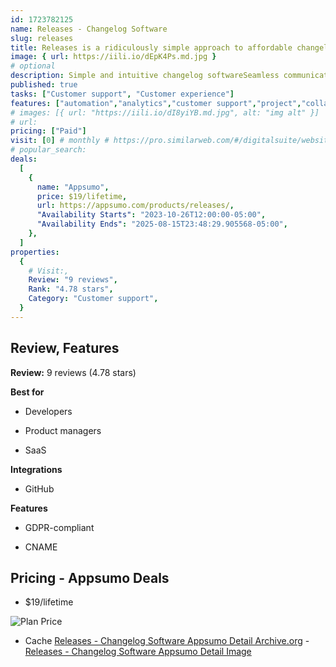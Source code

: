 ```yaml
---
id: 1723782125
name: Releases - Changelog Software
slug: releases
title: Releases is a ridiculously simple approach to affordable changelog software
image: { url: https://iili.io/dEpK4Ps.md.jpg }
# optional
description: Simple and intuitive changelog softwareSeamless communication with users and stakeholders
published: true
tasks: ["Customer support", "Customer experience"]
features: ["automation","analytics","customer support","project","collaboration"]
# images: [{ url: "https://iili.io/dI8yiYB.md.jpg", alt: "img alt" }]
# url:
pricing: ["Paid"]
visit: [0] # monthly # https://pro.similarweb.com/#/digitalsuite/websiteanalysis/home
# popular_search:
deals:
  [
    {
      name: "Appsumo",
      price: $19/lifetime,
      url: https://appsumo.com/products/releases/,
      "Availability Starts": "2023-10-26T12:00:00-05:00",
      "Availability Ends": "2025-08-15T23:48:29.905568-05:00",
    },
  ]
properties:
  {
    # Visit:,
    Review: "9 reviews",
    Rank: "4.78 stars",
    Category: "Customer support",
  }
---
```


## Review, Features

**Review:** 9 reviews (4.78 stars)

**Best for**

- Developers

- Product managers

- SaaS

**Integrations**

- GitHub

**Features**

- GDPR-compliant

- CNAME

## Pricing - Appsumo Deals

- $19/lifetime

<Img src="https://iili.io/dEpMmI2.png" alt="Plan Price" />

- Cache [Releases - Changelog Software Appsumo Detail Archive.org](https://web.archive.org/web/*/https://appsumo.com/products/releases/) - [Releases - Changelog Software Appsumo Detail Image](https://iili.io/dEpVChB.png)
